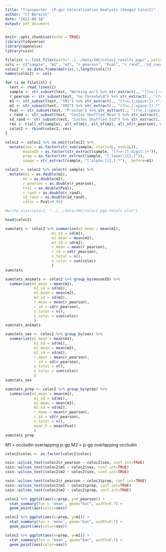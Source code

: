```yaml
---
title: "Transporter  (P-gp) Colocalization Analysis (ImageJ Coloc2)"
author: "CT Berezin"
date: "2022-08-18"
output: pdf_document
---
```


```r
knitr::opts_chunk$set(echo = TRUE)
library(tidyverse)
library(openxlsx)
library(coin)
```


```r
filelist <- list.files(path="../../data/IHC/coloc2_results_pgp/", pattern="*.txt", full.names = TRUE)
cols <- c("sample", "m1", "m2", "r_pearson", "Pval", "r_rand", "sd_rand")
coloc2 <- as.data.frame(matrix(,1,length(cols)))
names(coloc2) <- cols

for (i in filelist) {
  test <- read_lines(i)
  sample <- str_subset(test, "Working on") %>% str_extract(., "(?<=:[:space:]).*")
  r_pearson <- str_subset(test, "no threshold") %>% str_extract(., "(?<=,[:space:]).*")
  m1 <- str_subset(test, "tM1") %>% str_extract(., "(?<=,[:space:]).*")
  m2 <- str_subset(test, "tM2") %>% str_extract(., "(?<=,[:space:]).*")
  Pval <- str_subset(test, "P-Value") %>% str_extract(., "(?<=,[:space:]).*")
  r_rand <- str_subset(test, "Costes Shuffled Mean") %>% str_extract(., "(?<=,[:space:]).*")
  sd_rand <- str_subset(test, "Costes Shuffled Std") %>% str_extract(., "(?<=,[:space:]).*")
  res <- c(all_of(sample), all_of(m1), all_of(m2), all_of(r_pearson), all_of(Pval), all_of(r_rand), all_of(sd_rand))
  coloc2 <- rbind(coloc2, res)
}

coloc2 <- coloc2 %>% na.omit(coloc2) %>%
  mutate(sex = as.factor(str_sub(sample, start=1L, end=1L)),
        mouseID = as.factor(str_extract(sample, "(?<=-)[:digit:]+")),
        prep = as.factor(str_extract(sample, "[:lower:]{2,}")),
        image = str_extract(sample, "[:alpha:]{2,}.*"), .before=m1)

coloc2 <- coloc2 %>% select(-sample) %>%
  mutate(m1 = as.double(m1),
        m2 = as.double(m2),
        r_pearson = as.double(r_pearson),
        Pval = as.double(Pval),
        r_rand = as.double(r_rand),
        sd_rand = as.double(sd_rand),
        coloc = Pval>0.95)

#write.xlsx(coloc2, "../../data/IHC/coloc2-pgp-totals.xlsx")

head(coloc2)
```

```r
sumstats <- coloc2 %>% summarise(m1_mean = mean(m1),
                     m1_sd = sd(m1),
                     m2_mean = mean(m2),
                     m2_sd = sd(m2),
                     r_mean = mean(r_pearson),
                     r_sd = sd(r_pearson),
                     n_total = n(),
                     n_coloc = sum(coloc)
                     )
sumstats

sumstats_animals <- coloc2 %>% group_by(mouseID) %>% 
  summarise(m1_mean = mean(m1),
             m1_sd = sd(m1),
             m2_mean = mean(m2),
             m2_sd = sd(m2),
             r_mean = mean(r_pearson),
             r_sd = sd(r_pearson),
             n_total = n(),
             n_coloc = sum(coloc)
             )
sumstats_animals

sumstats_sex <- coloc2 %>% group_by(sex) %>% 
  summarise(m1_mean = mean(m1),
             m1_sd = sd(m1),
             m2_mean = mean(m2),
             m2_sd = sd(m2),
             r_mean = mean(r_pearson),
             r_sd = sd(r_pearson),
             n_total = n(),
             n_coloc = sum(coloc)
             )
sumstats_sex

sumstats_prep <- coloc2 %>% group_by(prep) %>% 
  summarise(m1_mean = mean(m1),
             m1_sd = sd(m1),
             m2_mean = mean(m2),
             m2_sd = sd(m2),
             r_mean = mean(r_pearson),
             r_sd = sd(r_pearson),
             n_total = n(),
             mean_P = mean(Pval)
             )
sumstats_prep
```

M1 = occludin overlapping p-gp
M2 = p-gp overlapping occludin


```r
coloc2$coloc <- as.factor(coloc2$coloc)

coin::wilcox_test(coloc2$r_pearson ~ coloc2$sex, conf.int=TRUE)
coin::wilcox_test(coloc2$m1 ~ coloc2$sex, conf.int=TRUE)
coin::wilcox_test(coloc2$m2 ~ coloc2$sex, conf.int=TRUE)

coin::wilcox_test(coloc2$r_pearson ~ coloc2$prep, conf.int=TRUE)
coin::wilcox_test(coloc2$m1 ~ coloc2$prep, conf.int=TRUE)
coin::wilcox_test(coloc2$m2 ~ coloc2$prep, conf.int=TRUE)
```

```r
coloc2 %>% ggplot(aes(x=prep, y=r_pearson)) +
  stat_summary(fun = 'mean', geom="bar", width=0.7) +
  geom_point(aes(color=sex))

coloc2 %>% ggplot(aes(x=prep, y=m1)) +
  stat_summary(fun = 'mean', geom="bar", width=0.7) +
  geom_point(aes(color=sex))

coloc2 %>% ggplot(aes(x=prep, y=m2)) +
  stat_summary(fun = 'mean', geom="bar", width=0.7) +
  geom_point(aes(color=sex))
```

